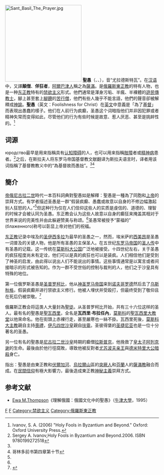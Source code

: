 [[File:Sant_Basil_The_Prayer.jpg|250px]]
'''聖愚'''（{{lang-el|διά Χριστόν σαλό}}、{{lang-cu|оуродъ, юродъ}}、{{lang-ru|юродство}}），音“尤拉德斯特瓦”。在[[汉语|汉语]]中，又譯'''顛僧'''、'''佯狂者'''，[[阿爾巴津人|阿爾巴津人]]稱之為[[萨满教|薩滿]]。是[[俄羅斯|俄羅斯]][[東正教|東正教]]的特有人物，也是一种[[东正教|东正教]]特有的[[禁欲主义|禁欲主义]]形式。他們通常是渾身污垢、半瘋、半裸體的[[遊民|遊民]][[傳教士|傳教士]]，腳上甚至套上[[腳鐐|腳鐐]]的[[苦行僧|苦行僧]]，他們有些人幾乎不能言語，他們的聲音卻被解釋成[[神諭|神諭]]。'''聖愚'''（英文：Foolishness for Christ）在[[英文|英文]]中意義是「為了[[基督|基督]]」而表現出愚蠢的樣子。他们在人前行为疯癫，圣愚这个词暗指他们并非因犯罪或者精神失常而变得如此，尽管他们的行为有些时候是故意、惹人厌恶、甚至是挑衅性的。<ref name="Ivanov, S. A. 2006">Ivanov, S. A. (2006) "Holy Fools in Byzantium and Beyond." Oxford: Oxford University Press.</ref>

== 词源 ==
юродство最早是用来指稱具有[[认知障碍|认知障碍]]的人，也可以用来指稱[[肢障|肢障]]者或[[精神病|精神病]]患者。<ref name="Yorod">Sergey A. Ivanov,Holy Fools in Byzantium and Beyond.2006. ISBN 9780199272518</ref>之后，在斯拉夫人将东罗马帝国基督教文献翻译为斯拉夫语言时，译者用该词指稱了基督教教义中的“為基督故而愚拙”。<ref name="Yorod"/><ref>哥林多前书第四章第十节</ref>

==簡介==
[[俄罗斯帝国|帝俄]][[尼古拉二世_(俄罗斯)|尼古拉二世]]時代一本百科詞典對聖愚如是解釋：聖愚是一種為了同胞和[[上帝|上帝]]的崇拜方式。有学者描述圣愚是一群“假装疯癫、愚蠢或故意以自身的不修边幅激起别人狂怒的人。”<ref name="Ivanov, S. A. 2006"/>但这种行为仅在人们信仰这些人的实质是虔信的、道德的、理智的时候才会被认同为圣愚。东正教会认为这些人故意以自身的癫狂来掩盖其相对于世界来说的完美性并由此躲避赞美与称颂。<ref name="Ivanov, S. A. 2006"/>圣愚常被授予“蒙福的” (блаженного)称号以彰显上帝对他们的祝福。

[[东正教|东正教]]记录中埃及的[[聖瓦西里|圣伊西多拉]]为最早的圣愚之一，然而，埃米萨的[[圣愚西美昂|西美昂]]是圣愚一词普及的关键人物，他是所有圣愚的主保圣人。在五世纪[[东罗马帝国|东罗马帝国]]的[[圣人传|圣人传]]中有圣愚的记载。这一传统在[[莫斯科大公国|莫斯科大公国]]广泛地被接受。十四世纪左右，关于圣愚的疯狂程度尚未有定诠，他们可以是真的疯狂也可以是装疯。人们相信他们是受到了神圣的启发，由此得以说出人们不能说出的事情。这些事情通常是以寓言或者间接暗示的形式被告知的。作为一群不受世俗的控制与裁判的人，他们之于沙皇具有特殊的地位。

第一位俄罗斯圣愚是[[圣普罗柯比|圣普罗柯比]]，他从[[神圣罗马帝国|神圣罗马帝国]]来到[[诺夫哥罗德|诺夫哥罗德]]然后去了[[大烏斯秋格|乌斯秋格]]，假装疯癫并进行禁欲主义修行。他被人埋伏并受殴打，但最终受到了敬仰且在死后仍被崇敬。<ref>{{Cite web|url=http://www.pravmir.com/article_205.html|title=Foolishness-for-Christ|accessdate=2017-09-29|work=www.pravmir.com}}</ref>

俄羅斯正教会将這类人大量封為[[基督教聖人|聖徒]]。从圣普罗柯比开始，共有三十六位这样的圣人。最有名的聖愚是[[聖瓦西里|聖瓦西里]]，全名是'''瓦西里·布拉任內'''，[[莫斯科|莫斯科]]的[[聖瓦西里主教座堂|聖瓦西里大教堂]]以他來命名。他在街頭上赤裸行走，甚至嚴寒也一絲不掛。瓦西里死後，[[莫斯科大主教|莫斯科大主教]]親自主持[[喪禮|喪禮]]，[[伊凡四世|伊凡四世]][[沙皇|沙皇]]親自[[扶靈|扶靈]]。圣彼得堡的[[圣捷尼亚|圣捷尼亚]]也是一位十分著名的圣愚。

另一位有名的聖愚是[[尼古拉二世_(俄罗斯)|尼古拉二世]][[沙皇|沙皇]]時期的癫僧[[拉斯普京|拉斯普京]]，他挽救了[[储君|皇太子]][[阿列克谢·尼古拉耶维奇·罗曼诺夫|阿列克谢]]的生命。{{Fact|time=2007-09-26T10:35:27Z}}最後由於他行徑腐敗，導致他被反對者[[費利克斯·尤蘇波夫|尤苏波夫]][[亲王|亲王]]與[[德米特里·巴甫洛维奇|德米特里]][[大公|大公]][[暗殺|暗殺]]身亡。

{{Who|一位聖愚研究專家}}指出：聖愚是由東正教和[[伏爾加河|伏爾加河]]、[[乌拉尔山脉|烏拉爾山]]區的[[突厥语族|突厥人]]和[[芬蘭|芬蘭]]人的[[薩滿教|薩滿教]]融合而成。在[[民間信仰|民間信仰]]有極大影響力，最後造成東正教[[神秘主義|神秘主義]]崇拜方式。

==参考文献==
*[[伊娃·汤普森|Ewa M.Thompson]]《理解俄國：俄國文化中的聖愚》（[[牛津大學|牛津大學]]，1995）
{{reflist}}
[[Category:俄羅斯正教徒|F]]
[[Category:神秘學|F]]
[[Category:禁欲主义|Category:禁欲主义]]
[[Category:俄羅斯東正教|Category:俄羅斯東正教]]
